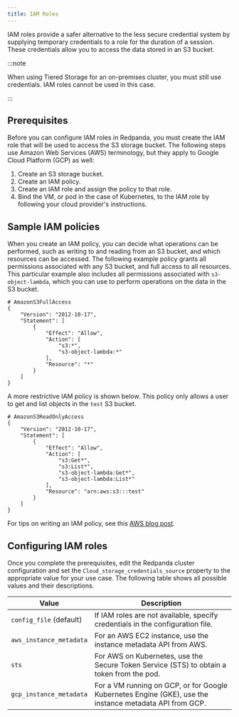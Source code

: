 ```yaml
---
title: IAM Roles
---
```


IAM roles provide a safer alternative to the less secure credential system by supplying temporary credentials to a role for the duration of a session. These credentials allow you to access the data stored in an S3 bucket.

:::note

When using Tiered Storage for an on-premises cluster, you must still use credentials. IAM roles cannot be used in this case.

:::

## Prerequisites

Before you can configure IAM roles in Redpanda, you must create the IAM role that will be used to access the S3 storage bucket. The following steps use Amazon Web Services (AWS) terminology, but they apply to Google Cloud Platform (GCP) as well:
1. Create an S3 storage bucket.
2. Create an IAM policy.
3. Create an IAM role and assign the policy to that role.
4. Bind the VM, or pod in the case of Kubernetes, to the IAM role by following your cloud provider's instructions.

## Sample IAM policies

When you create an IAM policy, you can decide what operations can be performed, such as writing to and reading from an S3 bucket, and which resources can be accessed. The following example policy grants all permissions associated with any S3 bucket, and full access to all resources. This particular example also includes all permissions associated with `s3-object-lambda`, which you can use to perform operations on the data in the S3 bucket.

```
# AmazonS3FullAccess
{
    "Version": "2012-10-17",
    "Statement": [
        {
            "Effect": "Allow",
            "Action": [
                "s3:*",
                "s3-object-lambda:*"
            ],
            "Resource": "*"
        }
    ]
}
```

A more restrictive IAM policy is shown below. This policy only allows a user to get and list objects in the `test` S3 bucket.

```
# AmazonS3ReadOnlyAccess
{
    "Version": "2012-10-17",
    "Statement": [
        {
            "Effect": "Allow",
            "Action": [
                "s3:Get*",
                "s3:List*",
                "s3-object-lambda:Get*",
                "s3-object-lambda:List*"
            ],
            "Resource": "arn:aws:s3:::test"
        }
    ]
}
```

For tips on writing an IAM policy, see this [AWS blog post](https://aws.amazon.com/blogs/security/writing-iam-policies-how-to-grant-access-to-an-amazon-s3-bucket/).

## Configuring IAM roles

Once you complete the prerequisites, edit the Redpanda cluster configuration and set the `Cloud_storage_credentials_source` property to the appropriate value for your use case. The following table shows all possible values and their descriptions.

| Value       | Description |
| ----------- | ----------- |
| `config_file` (default) | If IAM roles are not available, specify credentials in the configuration file.|
| `aws_instance_metadata` | For an AWS EC2 instance, use the instance metadata API from AWS.|
| `sts` |For AWS on Kubernetes, use the Secure Token Service (STS) to obtain a token from the pod.|
| `gcp_instance_metadata` |For a VM running on GCP, or for Google Kubernetes Engine (GKE), use the instance metadata API from GCP.|